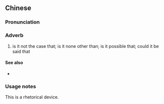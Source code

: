 {{also|岂非}}
==Chinese==
{{zh-forms|s=岂非}}

===Pronunciation===
{{zh-pron
|m=qǐfēi
|cat=adv
}}

===Adverb===
{{zh-adv}}

# {{lb|zh|literary}} is it not the case that; is it none other than; is it possible that; could it be said that

====See also====
* {{zh-l|難道}}

===Usage notes===
This is a rhetorical device.